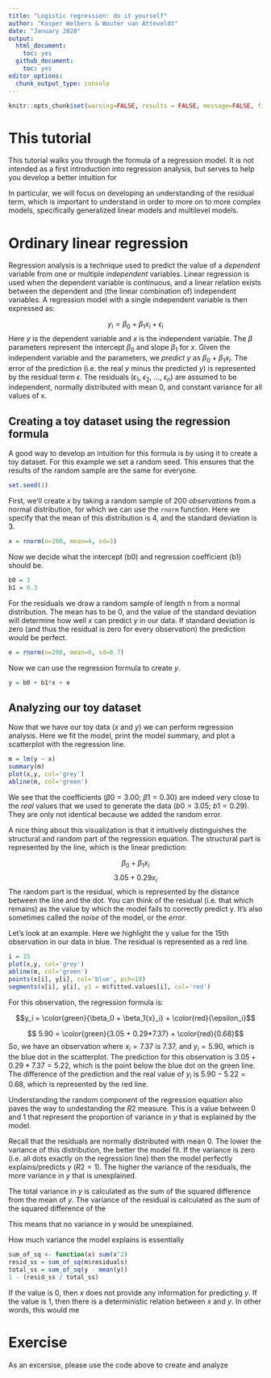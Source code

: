 ```yaml
---
title: "Logistic regression: do it yourself"
author: "Kasper Welbers & Wouter van Atteveldt"
date: "January 2020"
output: 
  html_document:
    toc: yes
  github_document:
    toc: yes
editor_options: 
  chunk_output_type: console
---
```



```r
knitr::opts_chunk$set(warning=FALSE, results = FALSE, message=FALSE, fig.path = "img/")
```

# This tutorial

This tutorial walks you through the formula of a regression model. It is not intended as a first introduction into regression analysis, but serves to help you develop a better intuition for 

In particular, we will focus on developing an understanding of the residual term, which is important to understand in order to more on to more complex models, specifically generalized linear models and multilevel models.


# Ordinary linear regression

Regression analysis is a technique used to predict the value of a *dependent* variable from one or multiple *independent* variables. 
Linear regression is used when the dependent variable is continuous, and a linear relation exists between the dependent and (the linear combination of) independent variables. 
A regression model with a single independent variable is then expressed as:

$$y_i = \beta_0 + \beta_1{x}_i + \epsilon_i$$
Here $y$ is the dependent variable and $x$ is the independent variable. 
The $\beta$ parameters represent the intercept $\beta_0$ and slope $\beta_1$ for $x$. 
Given the independent variable and the parameters, we *predict* $y$ as $\beta_0 + \beta_1{x}_i$.
The error of the prediction (i.e. the real $y$ minus the predicted $y$) is represented by the residual term $\epsilon$.
The residuals ($\epsilon_1$, $\epsilon_2$, ..., $\epsilon_n$) are assumed to be independent, normally distributed with mean 0, and constant variance for all values of x. 

## Creating a toy dataset using the regression formula

A good way to develop an intuition for this formula is by using it to create a toy dataset. For this example we set a random seed. This ensures that the results of the random sample are the same for everyone.

```r
set.seed(1)
```

First, we'll create $x$ by taking a random sample of 200 *observations* from a normal distribution, for which we can use the `rnorm` function. Here we specify that the mean of this distribution is 4, and the standard deviation is 3. 

```r
x = rnorm(n=200, mean=4, sd=3)
```

Now we decide what the intercept (b0) and regression coefficient (b1) should be.

```r
b0 = 3
b1 = 0.3
```

For the residuals we draw a random sample of length n from a normal distribution. The mean has to be 0, and the value of the standard deviation will determine how well $x$ can predict $y$ in our data. If standard deviation is zero (and thus the residual is zero for every observation) the prediction would be perfect. 

```r
e = rnorm(n=200, mean=0, sd=0.7)
```

Now we can use the regression formula to create $y$.

```r
y = b0 + b1*x + e
```

## Analyzing our toy dataset

Now that we have our toy data ($x$ and $y$) we can perform regression analysis.
Here we fit the model, print the model summary, and plot a scatterplot with the regression line.

```r
m = lm(y ~ x)
summary(m)
plot(x,y, col='grey')
abline(m, col='green')
```

We see that the coefficients ($\beta0 = 3.00$; $\beta1 = 0.30$) are indeed very close to the *real* values that we used to generate the data ($b0 = 3.05$; $b1 = 0.29$). They are only not identical because we added the random error.

A nice thing about this visualization is that it intuitively distinguishes the structural and random part of the regression equation. The structural part is represented by the line, which is the linear prediction:

$$\beta_0 + \beta_1{x}_i$$
$$3.05 + 0.29x_i$$
The random part is the residual, which is represented by the distance between the line and the dot. You can think of the residual (i.e. that which remains) as the value by which the model fails to correctly predict y. It's also sometimes called the *noise* of the model, or the *error*. 

Let's look at an example. Here we highlight the y value for the 15th observation in our data in blue. The residual is represented as a red line.

```r
i = 15
plot(x,y, col='grey')
abline(m, col='green')
points(x[i], y[i], col='blue', pch=10)
segments(x[i], y[i], y1 = m$fitted.values[i], col='red')
```

For this observation, the regression formula is:

$$y_i = \color{green}{\beta_0 + \beta_1{x}_i} + \color{red}{\epsilon_i}$$


$$ 5.90 = \color{green}{3.05 + 0.29*7.37} + \color{red}{0.68}$$
So, we have an observation where $x_i = 7.37$ is 7.37, and $y_i = 5.90$, which is the blue dot in the scatterplot. The prediction for this observation is $3.05 + 0.29*7.37 = 5.22$, which is the point below the blue dot on the green line. The difference of the prediction and the real value of $y_i$ is $5.90 - 5.22 = 0.68$, which is represented by the red line.





Understanding the random component of the regression equation also paves the way to undestanding the $R2$ measure. This is a value between 0 and 1 that represent the proportion of variance in $y$ that is explained by the model. 

Recall that the residuals are normally distributed with mean 0. The lower the variance of this distribution, the better the model fit. If the variance is zero (i.e. all dots exactly on the regression line) then the model perfectly explains/predicts $y$ ($R2 = 1$). The higher the variance of the residuals, the more variance in $y$ that is unexplained. 

The total variance in $y$ is calculated as the sum of the squared difference from the mean of $y$. The variance of the residual is calculated as the sum of the squared difference of the 

This means that no variance in y would be unexplained. 


How much variance the model explains is essentially 

```r
sum_of_sq <- function(x) sum(x^2)
resid_ss = sum_of_sq(m$residuals)
total_ss = sum_of_sq(y - mean(y))
1 - (resid_ss / total_ss)
```

If the value is 0, then $x$ does not provide any information for predicting $y$. If the value is 1, then there is a deterministic relation between $x$ and $y$. In other words, this would me






# Exercise

As an excersise, please use the code above to create and analyze 